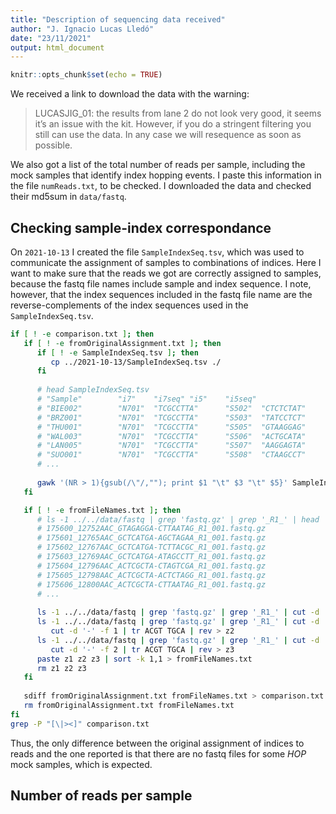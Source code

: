 ```yaml
---
title: "Description of sequencing data received"
author: "J. Ignacio Lucas Lledó"
date: "23/11/2021"
output: html_document
---
```


```r
knitr::opts_chunk$set(echo = TRUE)
```

We received a link to download the data with the warning:

> LUCASJIG_01: the results from lane 2 do not look very good,
> it seems it's an issue with the kit. However, if you do a
> stringent filtering you still can use the data. In any case
> we will resequence as soon as possible.

We also got a list of the total number of reads per sample, including the
mock samples that identify index hopping events. I paste this information
in the file `numReads.txt`, to be checked. I downloaded the data and checked
their md5sum in `data/fastq`.

## Checking sample-index correspondance

On `2021-10-13` I created the file `SampleIndexSeq.tsv`, which was used to
communicate the assignment of samples to combinations of indices. Here I want
to make sure that the reads we got are correctly assigned to samples, because
the fastq file names include sample and index sequence. I note, however, that
the index sequences included in the fastq file name are the reverse-complements
of the index sequences used in the `SampleIndexSeq.tsv`.

```bash
if [ ! -e comparison.txt ]; then
   if [ ! -e fromOriginalAssignment.txt ]; then
      if [ ! -e SampleIndexSeq.tsv ]; then
         cp ../2021-10-13/SampleIndexSeq.tsv ./
      fi
      
      # head SampleIndexSeq.tsv
      # "Sample"        "i7"    "i7seq" "i5"    "i5seq"
      # "BIE002"        "N701"  "TCGCCTTA"      "S502"  "CTCTCTAT"
      # "BRZ001"        "N701"  "TCGCCTTA"      "S503"  "TATCCTCT"
      # "THU001"        "N701"  "TCGCCTTA"      "S505"  "GTAAGGAG"
      # "WAL003"        "N701"  "TCGCCTTA"      "S506"  "ACTGCATA"
      # "LAN005"        "N701"  "TCGCCTTA"      "S507"  "AAGGAGTA"
      # "SUO001"        "N701"  "TCGCCTTA"      "S508"  "CTAAGCCT"
      # ...
      
      gawk '(NR > 1){gsub(/\"/,""); print $1 "\t" $3 "\t" $5}' SampleIndexSeq.tsv | sort -k 1,1 > fromOriginalAssignment.txt
   fi

   if [ ! -e fromFileNames.txt ]; then
      # ls -1 ../../data/fastq | grep 'fastq.gz' | grep '_R1_' | head
      # 175600_12752AAC_GTAGAGGA-CTTAATAG_R1_001.fastq.gz
      # 175601_12765AAC_GCTCATGA-AGCTAGAA_R1_001.fastq.gz
      # 175602_12767AAC_GCTCATGA-TCTTACGC_R1_001.fastq.gz
      # 175603_12769AAC_GCTCATGA-ATAGCCTT_R1_001.fastq.gz
      # 175604_12796AAC_ACTCGCTA-CTAGTCGA_R1_001.fastq.gz
      # 175605_12798AAC_ACTCGCTA-ACTCTAGG_R1_001.fastq.gz
      # 175606_12800AAC_ACTCGCTA-CTTAATAG_R1_001.fastq.gz
      # ...
      
      ls -1 ../../data/fastq | grep 'fastq.gz' | grep '_R1_' | cut -d '_' -f 1 > z1
      ls -1 ../../data/fastq | grep 'fastq.gz' | grep '_R1_' | cut -d '_' -f 3 | \
         cut -d '-' -f 1 | tr ACGT TGCA | rev > z2
      ls -1 ../../data/fastq | grep 'fastq.gz' | grep '_R1_' | cut -d '_' -f 3 | \
         cut -d '-' -f 2 | tr ACGT TGCA | rev > z3
      paste z1 z2 z3 | sort -k 1,1 > fromFileNames.txt
      rm z1 z2 z3
   fi
   
   sdiff fromOriginalAssignment.txt fromFileNames.txt > comparison.txt
   rm fromOriginalAssignment.txt fromFileNames.txt
fi
grep -P "[\|><]" comparison.txt
```

Thus, the only difference between the original assignment of indices to reads and the
one reported is that there are no fastq files for some *HOP* mock samples, which is
expected.

## Number of reads per sample

```bash

```


